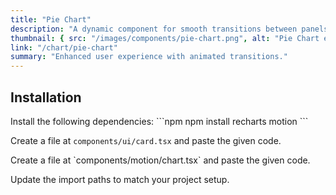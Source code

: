 ```yaml
---
title: "Pie Chart"
description: "A dynamic component for smooth transitions between panels."
thumbnail: { src: "/images/components/pie-chart.png", alt: "Pie Chart example" }
link: "/chart/pie-chart"
summary: "Enhanced user experience with animated transitions."
---
```


<ComponentPreview name="pie-chart-demo" />

## Installation

<Steps>
<Step>
Install the following dependencies:
</Step>
```npm
npm install recharts motion
```

<Step>Create a file at `components/ui/card.tsx` and paste the given code.</Step>

<CollapsibleSource name="card" />

<Step>
    Create a file at `components/motion/chart.tsx` and paste the given code.
</Step>

<CollapsibleSource name="chart" />

<Step>Update the import paths to match your project setup.</Step>

</Steps>
